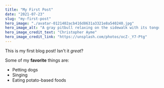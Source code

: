 ```yaml
---
title: "My First Post"
date: "2021-07-23"
slug: "my-first-post"
hero_image: "./avatar-0121402acb416d8631a3321e8a540240.jpg"
hero_image_alt: "A gray pitbull relaxing on the sidewalk with its tongue hanging out"
hero_image_credit_text: "Christopher Ayme"
hero_image_credit_link: "https://unsplash.com/photos/ocZ-_Y7-Ptg"
---
```


This is my first blog post! Isn't it *great*?

Some of my **favorite** things are:

* Petting dogs
* Singing
* Eating potato-based foods